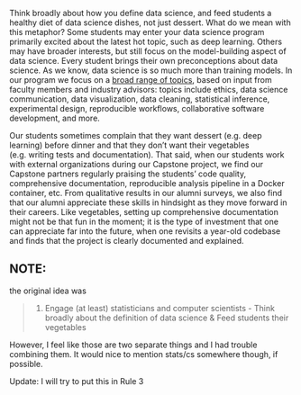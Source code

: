 Think broadly about how you define data science, and feed students a healthy diet of data science dishes, 
not just dessert. What do we mean with this metaphor? 
Some students may enter your data science program primarily excited about the latest hot topic, such as deep learning. 
Others may have broader interests, but still focus on the model-building aspect of data science. 
Every student brings their own preconceptions about data science. As we know, 
data science is so much more than training models. 
In our program we focus on a [broad range of topics](https://ubc-mds.github.io/descriptions/), 
based on input from faculty members and industry advisors: topics include ethics, data science communication, 
data visualization, data cleaning, statistical inference, experimental design, 
reproducible workflows, collaborative software development, and more. 

Our students sometimes complain that they want dessert (e.g. deep learning) before dinner 
and that they don't want their vegetables (e.g. writing tests and documentation). 
That said, when our students work with external organizations during our Capstone project, 
we find our Capstone partners regularly praising the students' code quality, comprehensive documentation, 
reproducible analysis pipeline in a Docker container, etc. From qualitative results in our alumni surveys, 
we also find that our alumni appreciate these skills in hindsight as they move forward in their careers. 
Like vegetables, setting up comprehensive documentation might not be that fun in the moment; 
it is the type of investment that one can appreciate far into the future, 
when one revisits a year-old codebase and finds that the project is clearly documented and explained.

## NOTE: 

the original idea was

> 1. Engage (at least) statisticians and computer scientists - Think broadly about the definition of data science & Feed students their vegetables

However, I feel like those are two separate things and I had trouble combining them. It would nice to mention stats/cs somewhere though, if possible.

Update: I will try to put this in Rule 3
